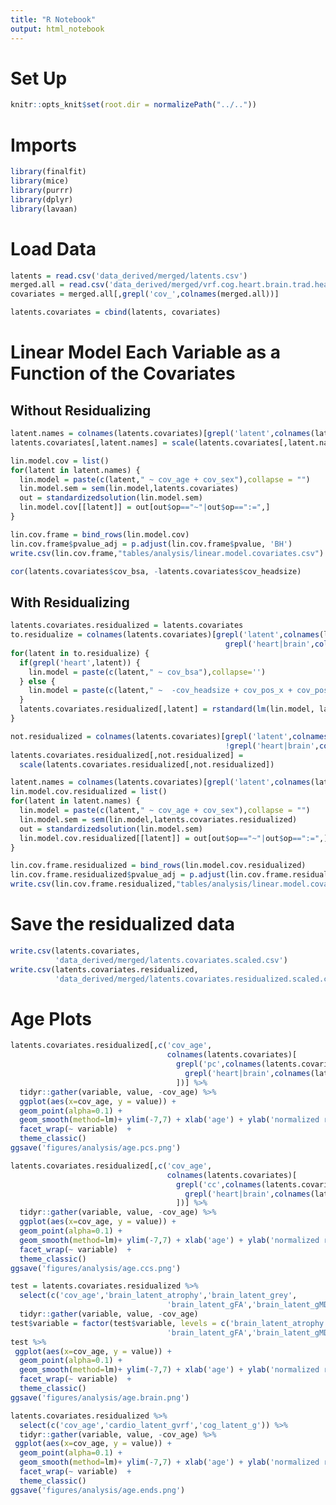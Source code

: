 ```yaml
---
title: "R Notebook"
output: html_notebook
---
```


# Set Up
```r
knitr::opts_knit$set(root.dir = normalizePath("../.."))
```

# Imports
```r
library(finalfit)
library(mice)
library(purrr)
library(dplyr)
library(lavaan)
```

# Load Data
```r
latents = read.csv('data_derived/merged/latents.csv')
merged.all = read.csv('data_derived/merged/vrf.cog.heart.brain.trad.healthy.csv')
covariates = merged.all[,grepl('cov_',colnames(merged.all))]
```

```r
latents.covariates = cbind(latents, covariates)
```

# Linear Model Each Variable as a Function of the Covariates

## Without Residualizing
```r
latent.names = colnames(latents.covariates)[grepl('latent',colnames(latents.covariates))]
latents.covariates[,latent.names] = scale(latents.covariates[,latent.names])
```

```r
lin.model.cov = list()
for(latent in latent.names) {
  lin.model = paste(c(latent," ~ cov_age + cov_sex"),collapse = "")
  lin.model.sem = sem(lin.model,latents.covariates)
  out = standardizedsolution(lin.model.sem)
  lin.model.cov[[latent]] = out[out$op=="~"|out$op==":=",]
}
```


```r
lin.cov.frame = bind_rows(lin.model.cov)
lin.cov.frame$pvalue_adj = p.adjust(lin.cov.frame$pvalue, 'BH')
write.csv(lin.cov.frame,"tables/analysis/linear.model.covariates.csv")
```

```r
cor(latents.covariates$cov_bsa, -latents.covariates$cov_headsize)
```


## With Residualizing
```r
latents.covariates.residualized = latents.covariates
to.residualize = colnames(latents.covariates)[grepl('latent',colnames(latents.covariates)) &
                                                grepl('heart|brain',colnames(latents.covariates))]
for(latent in to.residualize) {
  if(grepl('heart',latent)) {
    lin.model = paste(c(latent," ~ cov_bsa"),collapse='')
  } else {
    lin.model = paste(c(latent," ~  -cov_headsize + cov_pos_x + cov_pos_y + cov_pos_z"),collapse='')
  }
  latents.covariates.residualized[,latent] = rstandard(lm(lin.model, latents.covariates))
}
```

```r
not.residualized = colnames(latents.covariates)[grepl('latent',colnames(latents.covariates)) &
                                                !grepl('heart|brain',colnames(latents.covariates))]
latents.covariates.residualized[,not.residualized] =
  scale(latents.covariates.residualized[,not.residualized])
```

```r
latent.names = colnames(latents.covariates)[grepl('latent',colnames(latents.covariates))]
lin.model.cov.residualized = list()
for(latent in latent.names) {
  lin.model = paste(c(latent," ~ cov_age + cov_sex"),collapse = "")
  lin.model.sem = sem(lin.model,latents.covariates.residualized)
  out = standardizedsolution(lin.model.sem)
  lin.model.cov.residualized[[latent]] = out[out$op=="~"|out$op==":=",]
}
```


```r
lin.cov.frame.residualized = bind_rows(lin.model.cov.residualized)
lin.cov.frame.residualized$pvalue_adj = p.adjust(lin.cov.frame.residualized$pvalue, 'BH')
write.csv(lin.cov.frame.residualized,"tables/analysis/linear.model.covariates.residualized.csv")
```

# Save the residualized data
```r
write.csv(latents.covariates,
          'data_derived/merged/latents.covariates.scaled.csv')
write.csv(latents.covariates.residualized,
          'data_derived/merged/latents.covariates.residualized.scaled.csv')
```

# Age Plots
```r
latents.covariates.residualized[,c('cov_age',
                                   colnames(latents.covariates)[
                                     grepl('pc',colnames(latents.covariates)) &
                                       grepl('heart|brain',colnames(latents.covariates))
                                     ])] %>% 
  tidyr::gather(variable, value, -cov_age) %>%
  ggplot(aes(x=cov_age, y = value)) +
  geom_point(alpha=0.1) +
  geom_smooth(method=lm)+ ylim(-7,7) + xlab('age') + ylab('normalized residual') + 
  facet_wrap(~ variable)  + 
  theme_classic()
ggsave('figures/analysis/age.pcs.png')
```
```r
latents.covariates.residualized[,c('cov_age',
                                   colnames(latents.covariates)[
                                     grepl('cc',colnames(latents.covariates)) &
                                       grepl('heart|brain',colnames(latents.covariates))
                                     ])] %>% 
  tidyr::gather(variable, value, -cov_age) %>%
  ggplot(aes(x=cov_age, y = value)) +
  geom_point(alpha=0.1) +
  geom_smooth(method=lm)+ ylim(-7,7) + xlab('age') + ylab('normalized residual') + 
  facet_wrap(~ variable)  + 
  theme_classic()
ggsave('figures/analysis/age.ccs.png')
```
```r
test = latents.covariates.residualized %>% 
  select(c('cov_age','brain_latent_atrophy','brain_latent_grey',
                                   'brain_latent_gFA','brain_latent_gMD')) %>% 
  tidyr::gather(variable, value, -cov_age)
test$variable = factor(test$variable, levels = c('brain_latent_atrophy','brain_latent_grey',
                                   'brain_latent_gFA','brain_latent_gMD'))
test %>%
 ggplot(aes(x=cov_age, y = value)) +
  geom_point(alpha=0.1) +
  geom_smooth(method=lm)+ ylim(-7,7) + xlab('age') + ylab('normalized residual') + 
  facet_wrap(~ variable)  + 
  theme_classic()
ggsave('figures/analysis/age.brain.png')
```

```r
latents.covariates.residualized %>% 
  select(c('cov_age','cardio_latent_gvrf','cog_latent_g')) %>% 
  tidyr::gather(variable, value, -cov_age) %>%
 ggplot(aes(x=cov_age, y = value)) +
  geom_point(alpha=0.1) +
  geom_smooth(method=lm)+ ylim(-7,7) + xlab('age') + ylab('normalized residual') + 
  facet_wrap(~ variable)  + 
  theme_classic()
ggsave('figures/analysis/age.ends.png')
```

